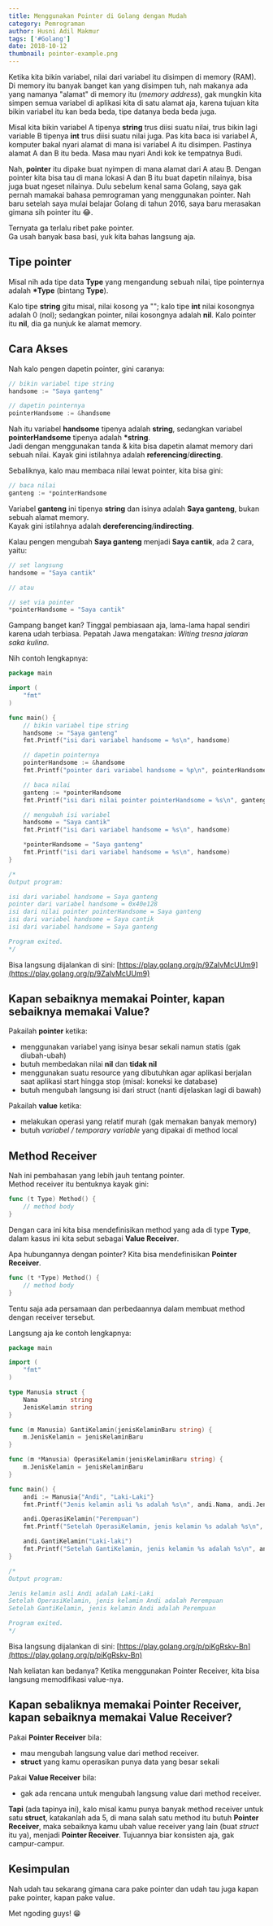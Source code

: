 ```yaml
---
title: Menggunakan Pointer di Golang dengan Mudah
category: Pemrograman
author: Husni Adil Makmur
tags: ['#Golang']
date: 2018-10-12
thumbnail: pointer-example.png
---
```


Ketika kita bikin variabel, nilai dari variabel itu disimpen di memory (RAM). Di memory itu banyak banget kan yang disimpen tuh, nah makanya ada yang namanya "alamat" di memory itu (_memory address_), gak mungkin kita simpen semua variabel di aplikasi kita di satu alamat aja, karena tujuan kita bikin variabel itu kan beda beda, tipe datanya beda beda juga.

Misal kita bikin variabel A tipenya **string** trus diisi suatu nilai, trus bikin lagi variable B tipenya **int** trus diisi suatu nilai juga. Pas kita baca isi variabel A, komputer bakal nyari alamat di mana isi variabel A itu disimpen. Pastinya alamat A dan B itu beda. Masa mau nyari Andi kok ke tempatnya Budi.

Nah, **pointer** itu dipake buat nyimpen di mana alamat dari A atau B. Dengan pointer kita bisa tau di mana lokasi A dan B itu buat dapetin nilainya, bisa juga buat ngeset nilainya. Dulu sebelum kenal sama Golang, saya gak pernah mamakai bahasa pemrograman yang menggunakan pointer. Nah baru setelah saya mulai belajar Golang di tahun 2016, saya baru merasakan gimana sih pointer itu 😂.

Ternyata ga terlalu ribet pake pointer.  
Ga usah banyak basa basi, yuk kita bahas langsung aja.

## Tipe pointer

Misal nih ada tipe data **Type** yang mengandung sebuah nilai, tipe pointernya adalah **\*Type** (bintang **Type**).

Kalo tipe **string** gitu misal, nilai kosong ya ""; kalo tipe **int** nilai kosongnya adalah 0 (nol); sedangkan pointer, nilai kosongnya adalah **nil**. Kalo pointer itu **nil**, dia ga nunjuk ke alamat memory.

## Cara Akses

Nah kalo pengen dapetin pointer, gini caranya:

```go
// bikin variabel tipe string
handsome := "Saya ganteng"

// dapetin pointernya
pointerHandsome := &handsome
```

Nah itu variabel **handsome** tipenya adalah **string**, sedangkan variabel **pointerHandsome** tipenya adalah **\*string**.  
Jadi dengan menggunakan tanda & kita bisa dapetin alamat memory dari sebuah nilai. Kayak gini istilahnya adalah **referencing**/**directing**.

Sebaliknya, kalo mau membaca nilai lewat pointer, kita bisa gini:

```go
// baca nilai
ganteng := *pointerHandsome
```

Variabel **ganteng** ini tipenya **string** dan isinya adalah **Saya ganteng**, bukan sebuah alamat memory.  
Kayak gini istilahnya adalah **dereferencing**/**indirecting**.

Kalau pengen mengubah **Saya ganteng** menjadi **Saya cantik**, ada 2 cara, yaitu:

```go
// set langsung
handsome = "Saya cantik"

// atau

// set via pointer
*pointerHandsome = "Saya cantik"
```

Gampang banget kan? Tinggal pembiasaan aja, lama-lama hapal sendiri karena udah terbiasa. Pepatah Jawa mengatakan: _Witing tresna jalaran saka kulina_.

Nih contoh lengkapnya:

```go
package main

import (
	"fmt"
)

func main() {
	// bikin variabel tipe string
	handsome := "Saya ganteng"
	fmt.Printf("isi dari variabel handsome = %s\n", handsome)

	// dapetin pointernya
	pointerHandsome := &handsome
	fmt.Printf("pointer dari variabel handsome = %p\n", pointerHandsome)

	// baca nilai
	ganteng := *pointerHandsome
	fmt.Printf("isi dari nilai pointer pointerHandsome = %s\n", ganteng)

	// mengubah isi variabel
	handsome = "Saya cantik"
	fmt.Printf("isi dari variabel handsome = %s\n", handsome)

	*pointerHandsome = "Saya ganteng"
	fmt.Printf("isi dari variabel handsome = %s\n", handsome)
}

/*
Output program:

isi dari variabel handsome = Saya ganteng
pointer dari variabel handsome = 0x40e128
isi dari nilai pointer pointerHandsome = Saya ganteng
isi dari variabel handsome = Saya cantik
isi dari variabel handsome = Saya ganteng

Program exited.
*/
```

Bisa langsung dijalankan di sini: [https://play.golang.org/p/9ZaIvMcUUm9](https://play.golang.org/p/9ZaIvMcUUm9)

## Kapan sebaiknya memakai Pointer, kapan sebaiknya memakai Value?

Pakailah **pointer** ketika:

- menggunakan variabel yang isinya besar sekali namun statis (gak diubah-ubah)
- butuh membedakan nilai **nil** dan **tidak nil**
- menggunakan suatu resource yang dibutuhkan agar aplikasi berjalan saat aplikasi start hingga stop (misal: koneksi ke database)
- butuh mengubah langsung isi dari struct (nanti dijelaskan lagi di bawah)

Pakailah **value** ketika:

- melakukan operasi yang relatif murah (gak memakan banyak memory)
- butuh _variabel / temporary variable_ yang dipakai di method local

## Method Receiver

Nah ini pembahasan yang lebih jauh tentang pointer.  
Method receiver itu bentuknya kayak gini:

```go
func (t Type) Method() {
	// method body
}
```

Dengan cara ini kita bisa mendefinisikan method yang ada di type **Type**, dalam kasus ini kita sebut sebagai **Value Receiver**.

Apa hubungannya dengan pointer? Kita bisa mendefinisikan **Pointer Receiver**.

```go
func (t *Type) Method() {
	// method body
}
```

Tentu saja ada persamaan dan perbedaannya dalam membuat method dengan receiver tersebut.

Langsung aja ke contoh lengkapnya:

```go
package main

import (
	"fmt"
)

type Manusia struct {
	Nama         string
	JenisKelamin string
}

func (m Manusia) GantiKelamin(jenisKelaminBaru string) {
	m.JenisKelamin = jenisKelaminBaru
}

func (m *Manusia) OperasiKelamin(jenisKelaminBaru string) {
	m.JenisKelamin = jenisKelaminBaru
}

func main() {
	andi := Manusia{"Andi", "Laki-Laki"}
	fmt.Printf("Jenis kelamin asli %s adalah %s\n", andi.Nama, andi.JenisKelamin)

	andi.OperasiKelamin("Perempuan")
	fmt.Printf("Setelah OperasiKelamin, jenis kelamin %s adalah %s\n", andi.Nama, andi.JenisKelamin)

	andi.GantiKelamin("Laki-laki")
	fmt.Printf("Setelah GantiKelamin, jenis kelamin %s adalah %s\n", andi.Nama, andi.JenisKelamin)
}

/*
Output program:

Jenis kelamin asli Andi adalah Laki-Laki
Setelah OperasiKelamin, jenis kelamin Andi adalah Perempuan
Setelah GantiKelamin, jenis kelamin Andi adalah Perempuan

Program exited.
*/
```

Bisa langsung dijalankan di sini: [https://play.golang.org/p/piKgRskv-Bn](https://play.golang.org/p/piKgRskv-Bn)

Nah keliatan kan bedanya? Ketika menggunakan Pointer Receiver, kita bisa langsung memodifikasi value-nya.

## Kapan sebaliknya memakai Pointer Receiver, kapan sebaiknya memakai Value Receiver?

Pakai **Pointer Receiver** bila:

- mau mengubah langsung value dari method receiver.
- **struct** yang kamu operasikan punya data yang besar sekali

Pakai **Value Receiver** bila:

- gak ada rencana untuk mengubah langsung value dari method receiver.

**Tapi** (ada tapinya ini), kalo misal kamu punya banyak method receiver untuk satu **struct**, katakanlah ada 5, di mana salah satu method itu butuh **Pointer Receiver**, maka sebaiknya kamu ubah value receiver yang lain (buat _struct_ itu ya), menjadi **Pointer Receiver**. Tujuannya biar konsisten aja, gak campur-campur.

## Kesimpulan

Nah udah tau sekarang gimana cara pake pointer dan udah tau juga kapan pake pointer, kapan pake value.

Met ngoding guys! 😁
